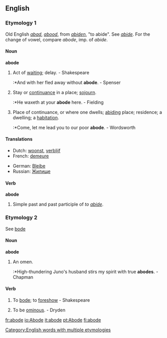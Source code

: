 ==English==
[[Category:English words with multiple etymologies]]

===Etymology 1===
Old English ''[[abad]]'', ''[[abood]]'', from ''[[abiden]]'', "to abide". See ''[[abide]]''. For the change of vowel, compare ''abode'', imp. of ''abide''.

====Noun====
'''abode'''
# {{obsolete}} Act of [[waiting]]; delay. - Shakespeare
#:*And with her fled away without '''abode'''. - Spenser
# Stay or [[continuance]] in a place; [[sojourn]].
#:*He waxeth at your '''abode''' here. - Fielding
# Place of continuance, or where one dwells; [[abiding]] place; residence; a dwelling; a [[habitation]].
#:*Come, let me lead you to our poor '''abode'''. - Wordsworth

====Translations====
{{top}}
*Dutch: [[woonst]], [[verblijf]]
*French: [[demeure]]
{{mid}}
*German: [[Bleibe]]
*Russian: [[Жилище]]
{{bottom}}

====Verb====
'''abode'''
# Simple past and past participle of ''to [[abide]]''.

===Etymology 2===
See [[bode]]

====Noun====
'''abode'''
# {{obsolete}} An omen.
#:*High-thundering Juno's husband stirs my spirit with true '''abodes'''. - Chapman

====Verb====
# {{transitive}} {{obsolete}} To [[bode]]; to [[foreshow]] - Shakespeare
# {{intransitive}} {{obsolete}} To be [[ominous]]. - Dryden



[[fr:abode]]
[[io:Abode]]
[[it:abode]]
[[pt:Abode]]
[[fi:abode]]